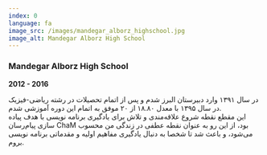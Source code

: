 ```yaml
---
index: 0
language: fa
image_src: /images/mandegar_alborz_highschool.jpg
image_alt: Mandegar Alborz High School
---
```


### Mandegar Alborz High School

**2012 - 2016**

در سال ۱۳۹۱ وارد دبیرستان البرز شدم و پس از اتمام تحصیلات در رشته ریاضی-فیزیک در سال ۱۳۹۵ با معدل ۱۸.۸۰ از ۲۰ موفق به اتمام این دوره آموزشی شدم. <br />
این مقطع نقطه شروع علاقه‌‌مندی و تلاش برای یادگیری برنامه نویسی با هدف پیاده سازی پیام‌رسان ChaM بود، از این رو به عنوان نقطه عطفی در زندگی من محسوب می‌شود، و باعث شد تا شخصا به دنبال یادگیری مفاهیم اولیه و مقدماتی برنامه نویسی بروم.
